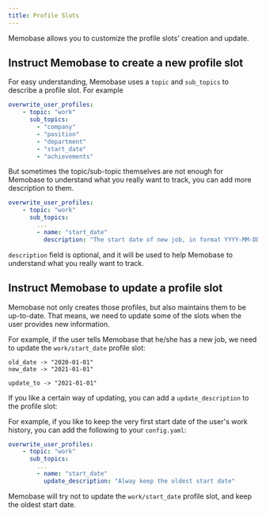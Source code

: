```yaml
---
title: Profile Slots
---
```


Memobase allows you to customize the profile slots' creation and update.

## Instruct Memobase to create a new profile slot
For easy understanding, Memobase uses a `topic` and `sub_topics` to describe a profile slot.
For example
```yaml
overwrite_user_profiles:
    - topic: "work"
      sub_topics:
        - "company"
        - "position"
        - "department"
        - "start_date"
        - "achievements"
```

But sometimes the topic/sub-topic themselves are not enough for Memobase to understand what you really want to track, 
you can add more description to them.

```yaml
overwrite_user_profiles:
    - topic: "work"
      sub_topics:
        ...
        - name: "start_date"
          description: "The start date of new job, in format YYYY-MM-DD"
```
`description` field is optional, and it will be used to help Memobase to understand what you really want to track.


## Instruct Memobase to update a profile slot
Memobase not only creates those profiles, but also maintains them to be up-to-date.
That means, we need to update some of the slots when the user provides new information.

For example, if the user tells Memobase that he/she has a new job, we need to update the `work/start_date` profile slot:
```
old_date -> "2020-01-01"
new_date -> "2021-01-01"

update_to -> "2021-01-01"
```

If you like a certain way of updating, you can add a `update_description` to the profile slot:

For example, if you like to keep the very first start date of the user's work history, you can add the following to your `config.yaml`:
```yaml
overwrite_user_profiles:
    - topic: "work"
      sub_topics:
        ...
        - name: "start_date"
          update_description: "Alway keep the oldest start date"
```
Memobase will try not to update the `work/start_date` profile slot, and keep the oldest start date.





